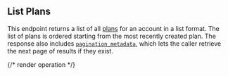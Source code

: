 ## List Plans

This endpoint returns a list of all [plans](../guides/concepts##plan-and-price) for an account in a list format.
The list of plans is ordered starting from the most recently created plan.
The response also includes [`pagination_metadata`](../reference/pagination),
which lets the caller retrieve the next page of results if they exist.

{/* render operation */}
